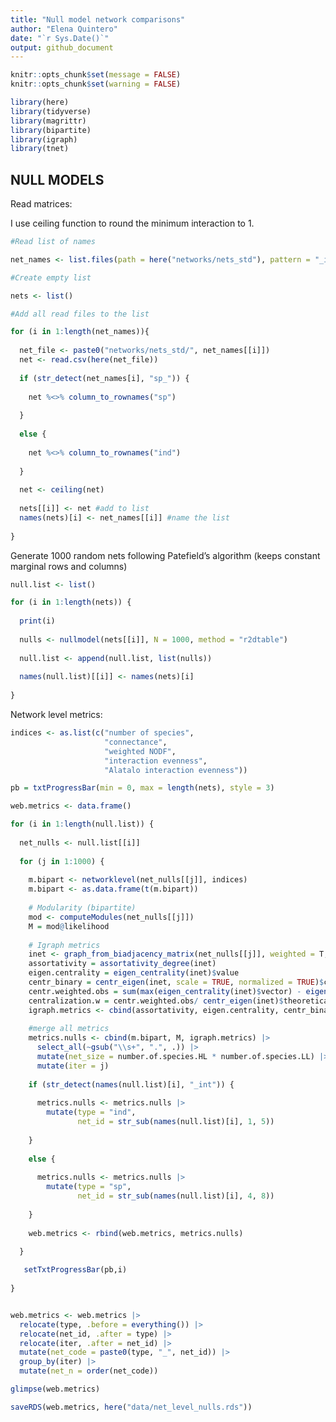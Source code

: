 ```yaml
---
title: "Null model network comparisons"
author: "Elena Quintero"
date: "`r Sys.Date()`"
output: github_document
---
```



```r
knitr::opts_chunk$set(message = FALSE)
knitr::opts_chunk$set(warning = FALSE)
```


```r
library(here)
library(tidyverse)
library(magrittr)
library(bipartite)
library(igraph)
library(tnet)
```


## NULL MODELS

Read matrices:

I use ceiling function to round the minimum interaction to 1. 

```r
#Read list of names

net_names <- list.files(path = here("networks/nets_std"), pattern = "_int")

#Create empty list

nets <- list()

#Add all read files to the list

for (i in 1:length(net_names)){
  
  net_file <- paste0("networks/nets_std/", net_names[[i]])
  net <- read.csv(here(net_file))
  
  if (str_detect(net_names[i], "sp_")) {
    
    net %<>% column_to_rownames("sp")
    
  }
  
  else {
    
    net %<>% column_to_rownames("ind")
    
  }
  
  net <- ceiling(net)
  
  nets[[i]] <- net #add to list
  names(nets)[i] <- net_names[[i]] #name the list
  
}

```


Generate 1000 random nets following Patefield's algorithm (keeps constant marginal rows and columns)

```r
null.list <- list()

for (i in 1:length(nets)) {
  
  print(i)
  
  nulls <- nullmodel(nets[[i]], N = 1000, method = "r2dtable")
  
  null.list <- append(null.list, list(nulls))
  
  names(null.list)[[i]] <- names(nets)[i]
  
}
```


Network level metrics:

```r
indices <- as.list(c("number of species",
                     "connectance", 
                     "weighted NODF",
                     "interaction evenness", 
                     "Alatalo interaction evenness"))
```


```r
pb = txtProgressBar(min = 0, max = length(nets), style = 3) 

web.metrics <- data.frame()

for (i in 1:length(null.list)) {
  
  net_nulls <- null.list[[i]]
  
  for (j in 1:1000) {
    
    m.bipart <- networklevel(net_nulls[[j]], indices)
    m.bipart <- as.data.frame(t(m.bipart))  
    
    # Modularity (bipartite)
    mod <- computeModules(net_nulls[[j]])
    M = mod@likelihood
    
    # Igraph metrics
    inet <- graph_from_biadjacency_matrix(net_nulls[[j]], weighted = T,  add.names=NULL)
    assortativity = assortativity_degree(inet)
    eigen.centrality = eigen_centrality(inet)$value
    centr_binary = centr_eigen(inet, scale = TRUE, normalized = TRUE)$centralization
    centr.weighted.obs = sum(max(eigen_centrality(inet)$vector) - eigen_centrality(inet)$vector)
    centralization.w = centr.weighted.obs/ centr_eigen(inet)$theoretical_max
    igraph.metrics <- cbind(assortativity, eigen.centrality, centr_binary, centralization.w)
    
    #merge all metrics
    metrics.nulls <- cbind(m.bipart, M, igraph.metrics) |> 
      select_all(~gsub("\\s+", ".", .)) |> 
      mutate(net_size = number.of.species.HL * number.of.species.LL) |> 
      mutate(iter = j) 
    
    if (str_detect(names(null.list)[i], "_int")) {
      
      metrics.nulls <- metrics.nulls |> 
        mutate(type = "ind",
               net_id = str_sub(names(null.list)[i], 1, 5))
      
    }
    
    else {
      
      metrics.nulls <- metrics.nulls |> 
        mutate(type = "sp",
               net_id = str_sub(names(null.list)[i], 4, 8))
      
    }
    
    web.metrics <- rbind(web.metrics, metrics.nulls)
    
  }

   setTxtProgressBar(pb,i)
  
}


web.metrics <- web.metrics |> 
  relocate(type, .before = everything()) |> 
  relocate(net_id, .after = type) |> 
  relocate(iter, .after = net_id) |> 
  mutate(net_code = paste0(type, "_", net_id)) |> 
  group_by(iter) |> 
  mutate(net_n = order(net_code))

glimpse(web.metrics)
```


```r
saveRDS(web.metrics, here("data/net_level_nulls.rds"))
```


